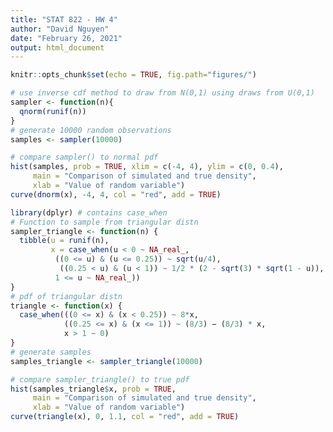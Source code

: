 ```yaml
---
title: "STAT 822 - HW 4"
author: "David Nguyen"
date: "February 26, 2021"
output: html_document
---
```


```r
knitr::opts_chunk$set(echo = TRUE, fig.path="figures/")
```

```r
# use inverse cdf method to draw from N(0,1) using draws from U(0,1)
sampler <- function(n){
  qnorm(runif(n))
}
# generate 10000 random observations
samples <- sampler(10000)
```

```r
# compare sampler() to normal pdf
hist(samples, prob = TRUE, xlim = c(-4, 4), ylim = c(0, 0.4),
     main = "Comparison of simulated and true density",
     xlab = "Value of random variable")
curve(dnorm(x), -4, 4, col = "red", add = TRUE)
```

```r
library(dplyr) # contains case_when
# Function to sample from triangular distn
sampler_triangle <- function(n) {
  tibble(u = runif(n),
         x = case_when(u < 0 ~ NA_real_,
          ((0 <= u) & (u <= 0.25)) ~ sqrt(u/4),
           ((0.25 < u) & (u < 1)) ~ 1/2 * (2 - sqrt(3) * sqrt(1 - u)),
          1 <= u ~ NA_real_))  
}
# pdf of triangular distn
triangle <- function(x) {
  case_when(((0 <= x) & (x < 0.25)) ~ 8*x,
            ((0.25 <= x) & (x <= 1)) ~ (8/3) − (8/3) * x,
            x > 1 ~ 0)
}
# generate samples
samples_triangle <- sampler_triangle(10000)
```

```r
# compare sampler_triangle() to true pdf
hist(samples_triangle$x, prob = TRUE,
     main = "Comparison of simulated and true density",
     xlab = "Value of random variable")
curve(triangle(x), 0, 1.1, col = "red", add = TRUE)
```

